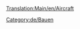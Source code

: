 [[Translation:Main/en/Aircraft]]

{{en/Bilingual box|de
|Artikel, die Flugzeuge, Flughäfen und Flugzeugmanagement behandeln, sind hier aufgelistet.
|Articles relating to aircraft, airports and aircraft management are listed here.}}
[[Category:de/Bauen]]
